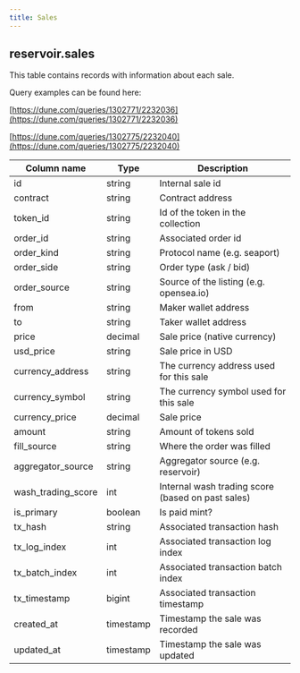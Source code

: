 ```yaml
---
title: Sales
---
```


## **reservoir.sales**

This table contains records with information about each sale.

Query examples can be found here:

[https://dune.com/queries/1302771/2232036](https://dune.com/queries/1302771/2232036)

[https://dune.com/queries/1302775/2232040](https://dune.com/queries/1302775/2232040)

| **Column name**      | **Type**  | **Description**                                   |
|----------------------|-----------|---------------------------------------------------|
| id                   | string    | Internal sale id                                  |
| contract             | string    | Contract address                                  |
| token\_id            | string    | Id of the token in the collection                 |
| order\_id            | string    | Associated order id                               |
| order\_kind          | string    | Protocol name (e.g. seaport)                      |
| order\_side          | string    | Order type (ask / bid)                            |
| order\_source        | string    | Source of the listing (e.g. opensea.io)           |
| from                 | string    | Maker wallet address                              |
| to                   | string    | Taker wallet address                              |
| price                | decimal   | Sale price (native currency)                      |
| usd\_price           | string    | Sale price in USD                                 |
| currency\_address    | string    | The currency address used for this sale           |
| currency\_symbol     | string    | The currency symbol used for this sale            |
| currency\_price      | decimal   | Sale price                                        |
| amount               | string    | Amount of tokens sold                             |
| fill\_source         | string    | Where the order was filled                        |
| aggregator\_source   | string    | Aggregator source (e.g. reservoir)                |
| wash\_trading\_score | int       | Internal wash trading score (based on past sales) |
| is\_primary          | boolean   | Is paid mint?                                     |
| tx\_hash             | string    | Associated transaction hash                       |
| tx\_log\_index       | int       | Associated transaction log index                  |
| tx\_batch\_index     | int       | Associated transaction batch index                |
| tx\_timestamp        | bigint    | Associated transaction timestamp                  |
| created\_at          | timestamp | Timestamp the sale was recorded                   |
| updated\_at          | timestamp | Timestamp the sale was updated                    |
